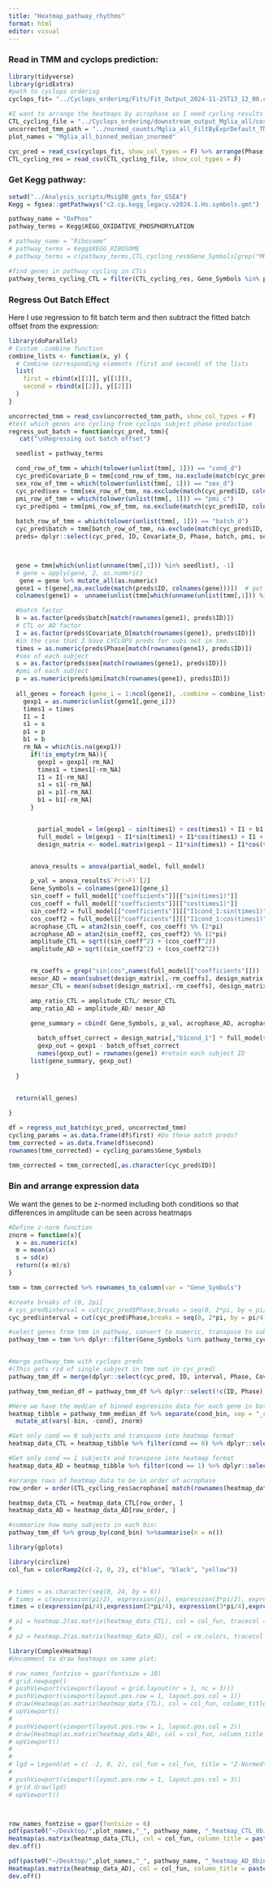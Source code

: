 ```yaml
---
title: "Heatmap_pathway_rhythms"
format: html
editor: visual
---
```


### Read in TMM and cyclops prediction:

```r
library(tidyverse)
library(gridExtra)
#path to cyclops ordering
cyclops_fit= "../Cyclops_ordering/Fits/Fit_Output_2024-11-25T13_12_00.csv"

#I want to arrange the heatmaps by acrophase so I need cycling results
CTL_cycling_file = "../Cyclops_ordering/downstream_output_Mglia_all/cosinor_results_CTL.csv"
uncorrected_tmm_path = "../normed_counts/Mglia_all_FiltByExprDefault_TMM.csv"
plot_names = "Mglia_all_binned_median_znormed"

cyc_pred = read_csv(cyclops_fit, show_col_types = F) %>% arrange(Phase)
CTL_cycling_res = read_csv(CTL_cycling_file, show_col_types = F)
```

### Get Kegg pathway:

```r
setwd("../Analysis_scripts/MsigDB_gmts_for_GSEA")
Kegg = fgsea::gmtPathways("c2.cp.kegg_legacy.v2024.1.Hs.symbols.gmt")

pathway_name = "OxPhos"
pathway_terms = Kegg$KEGG_OXIDATIVE_PHOSPHORYLATION

# pathway_name = "Ribosome"
# pathway_terms = Kegg$KEGG_RIBOSOME
# pathway_terms = c(pathway_terms,CTL_cycling_res$Gene_Symbols[grep("MRP[SL]", CTL_cycling_res$Gene_Symbols)] )

#find genes in pathway cycling in CTLs
pathway_terms_cycling_CTL = filter(CTL_cycling_res, Gene_Symbols %in% pathway_terms & BHQ < 0.1) %>% dplyr::select(Gene_Symbols) %>% unname %>% unlist
```

### Regress Out Batch Effect

Here I use regression to fit batch term and then subtract the fitted batch offset from the expression:

```r
library(doParallel)
# Custom .combine function
combine_lists <- function(x, y) {
  # Combine corresponding elements (first and second) of the lists
  list(
    first = rbind(x[[1]], y[[1]]),
    second = rbind(x[[2]], y[[2]])
  )
}

uncorrected_tmm = read_csv(uncorrected_tmm_path, show_col_types = F)
#test which genes are cycling from cyclops subject phase prediction
regress_out_batch = function(cyc_pred, tmm){
   cat("\nRegressing out batch offset")

  seedlist = pathway_terms 

  cond_row_of_tmm = which(tolower(unlist(tmm[, 1])) == "cond_d")
  cyc_pred$Covariate_D = tmm[cond_row_of_tmm, na.exclude(match(cyc_pred$ID, colnames(tmm)))] %>% unname %>% unlist
  sex_row_of_tmm = which(tolower(unlist(tmm[, 1])) == "sex_d")
  cyc_pred$sex = tmm[sex_row_of_tmm, na.exclude(match(cyc_pred$ID, colnames(tmm)))] %>% unname %>% unlist
  pmi_row_of_tmm = which(tolower(unlist(tmm[, 1])) == "pmi_c")
  cyc_pred$pmi = tmm[pmi_row_of_tmm, na.exclude(match(cyc_pred$ID, colnames(tmm)))] %>% unname %>% unlist
  
  batch_row_of_tmm = which(tolower(unlist(tmm[, 1])) == "batch_d")
  cyc_pred$batch = tmm[batch_row_of_tmm, na.exclude(match(cyc_pred$ID, colnames(tmm)))] %>% unname %>% unlist
  preds= dplyr::select(cyc_pred, ID, Covariate_D, Phase, batch, pmi, sex) %>% arrange(Phase)



  gene = tmm[which(unlist(unname(tmm[,1])) %in% seedlist), -1] 
  # gene = apply(gene, 2, as.numeric)
   gene = gene %>% mutate_all(as.numeric)
  gene1 = t(gene[,na.exclude(match(preds$ID, colnames(gene)))])  # get the transpose, subjects x genes and put in order of CYCLOPS order
  colnames(gene1) =  unname(unlist(tmm[which(unname(unlist(tmm[,1])) %in% seedlist), 1]))  #add the gene names to the columns of gene1

  #batch factor
  b = as.factor(preds$batch[match(rownames(gene1), preds$ID)])
  # CTL or AD factor
  I = as.factor(preds$Covariate_D[match(rownames(gene1), preds$ID)])
  #in the case that I have CYCLOPS preds for subs not in tmm...
  times = as.numeric(preds$Phase[match(rownames(gene1), preds$ID)]) 
  #sex of each subject
  s = as.factor(preds$sex[match(rownames(gene1), preds$ID)])
  #pmi of each subject
  p = as.numeric(preds$pmi[match(rownames(gene1), preds$ID)]) 
  
  all_genes = foreach (gene_i = 1:ncol(gene1), .combine = combine_lists) %do%{
    gexp1 = as.numeric(unlist(gene1[,gene_i]))
    times1 = times
    I1 = I
    s1 = s
    p1 = p
    b1 = b
    rm_NA = which(is.na(gexp1))
      if(!is_empty(rm_NA)){
        gexp1 = gexp1[-rm_NA]
        times1 = times1[-rm_NA]
        I1 = I[-rm_NA]
        s1 = s1[-rm_NA]
        p1 = p1[-rm_NA]
        b1 = b1[-rm_NA]
      }


        partial_model = lm(gexp1 ~ sin(times1) + cos(times1) + I1 + b1 + p1 + s1)
        full_model = lm(gexp1 ~ I1*sin(times1) + I1*cos(times1) + I1 + b1 + p1 + s1)
        design_matrix <- model.matrix(gexp1 ~ I1*sin(times1) + I1*cos(times1) + I1 + b1 + p1 + s1)


      anova_results = anova(partial_model, full_model)

      p_val = anova_results$`Pr(>F)`[2]
      Gene_Symbols = colnames(gene1)[gene_i]
      sin_coeff = full_model[["coefficients"]][["sin(times1)"]]
      cos_coeff = full_model[["coefficients"]][["cos(times1)"]]
      sin_coeff2 = full_model[["coefficients"]][["I1cond_1:sin(times1)"]] + sin_coeff
      cos_coeff2 = full_model[["coefficients"]][["I1cond_1:cos(times1)"]] + cos_coeff
      acrophase_CTL = atan2(sin_coeff, cos_coeff) %% (2*pi)
      acrophase_AD = atan2(sin_coeff2, cos_coeff2) %% (2*pi)
      amplitude_CTL = sqrt((sin_coeff^2) + (cos_coeff^2))
      amplitude_AD = sqrt((sin_coeff2^2) + (cos_coeff2^2))


      rm_coeffs = grep("sin|cos",names(full_model[["coefficients"]]))
      mesor_AD = mean(subset(design_matrix[,-rm_coeffs], design_matrix[, "I1cond_1"]== 1 ) %*% full_model[["coefficients"]][-rm_coeffs])
      mesor_CTL = mean(subset(design_matrix[,-rm_coeffs], design_matrix[, "I1cond_1"]== 0 ) %*% full_model[["coefficients"]][-rm_coeffs])

      amp_ratio_CTL = amplitude_CTL/ mesor_CTL
      amp_ratio_AD = amplitude_AD/ mesor_AD

      gene_summary = cbind( Gene_Symbols, p_val, acrophase_AD, acrophase_CTL, amplitude_AD, amplitude_CTL, amp_ratio_CTL, amp_ratio_AD, mesor_CTL, mesor_AD)
        
        batch_offset_correct = design_matrix[,"b1cond_1"] * full_model$coefficients[["b1cond_1"]]
        gexp_out = gexp1 - batch_offset_correct
        names(gexp_out) = rownames(gene1) #retain each subject ID
      list(gene_summary, gexp_out)
    
  }
  

  return(all_genes)

}

df = regress_out_batch(cyc_pred, uncorrected_tmm)
cycling_params = as.data.frame(df$first) #Do these match preds?
tmm_corrected = as.data.frame(df$second)
rownames(tmm_corrected) = cycling_params$Gene_Symbols

tmm_corrected = tmm_corrected[,as.character(cyc_pred$ID)]
```

### Bin and arrange expression data

We want the genes to be z-normed including both conditions so that differences in amplitude can be seen across heatmaps

```r
#Define z-norm function
znorm = function(x){
  x = as.numeric(x)
  m = mean(x)
  s = sd(x)
  return((x-m)/s)
}
```

```r
tmm = tmm_corrected %>% rownames_to_column(var = "Gene_Symbols")

#create breaks of (0, 2pi]
# cyc_pred$interval = cut(cyc_pred$Phase,breaks = seq(0, 2*pi, by = pi/2) )
cyc_pred$interval = cut(cyc_pred$Phase,breaks = seq(0, 2*pi, by = pi/4) )

#select genes from tmm in pathway, convert to numeric, transpose to subsXgenes
pathway_tmm = tmm %>% dplyr::filter(Gene_Symbols %in% pathway_terms_cycling_CTL)  %>% column_to_rownames(var = "Gene_Symbols") %>% mutate_if(is.character,as.numeric) %>% t %>% as.data.frame %>% rownames_to_column(var = "ID")


#merge pathway_tmm with cyclops preds
#(This gets rid of single subject in tmm not in cyc_pred)
pathway_tmm_df = merge(dplyr::select(cyc_pred, ID, interval, Phase, Covariate_D), pathway_tmm, by = "ID") %>% arrange(Phase) %>% unite(cond_bin, interval, Covariate_D, sep = "_")

pathway_tmm_median_df = pathway_tmm_df %>% dplyr::select(!c(ID, Phase))%>% group_by(cond_bin) %>%summarise_all(median)

#Here we have the median of binned expression data for each gene in both AD and CTL. We want to Z-norm the bins.
heatmap_tibble = pathway_tmm_median_df %>% separate(cond_bin, sep = "_cond_", into = c("bin", "cond")) %>% arrange(cond) %>%
  mutate_at(vars(-bin, -cond), znorm) 

#Get only cond == 0 subjects and transpose into heatmap format
heatmap_data_CTL = heatmap_tibble %>% filter(cond == 0) %>% dplyr::select(-cond) %>% column_to_rownames(var = "bin") %>% t

#Get only cond == 1 subjects and transpose into heatmap format
heatmap_data_AD = heatmap_tibble %>% filter(cond == 1) %>% dplyr::select(-cond) %>% column_to_rownames(var = "bin") %>% t

#arrange rows of heatmap_data to be in order of acrophase
row_order = order(CTL_cycling_res$acrophase[ match(rownames(heatmap_data_CTL), CTL_cycling_res$Gene_Symbols)])

heatmap_data_CTL = heatmap_data_CTL[row_order, ]
heatmap_data_AD = heatmap_data_AD[row_order, ]

#summarize how many subjects in each bin:
pathway_tmm_df %>% group_by(cond_bin) %>%summarise(n = n())

```

```r
library(gplots)

library(circlize)
col_fun = colorRamp2(c(-2, 0, 2), c("blue", "black", "yellow"))


# times = as.character(seq(0, 24, by = 6))
# times = c(expression(pi/2), expression(pi), expression(3*pi/2), expression(2*pi))
times = c(expression(pi/4),expression(2*pi/4), expression(3*pi/4),expression(pi), expression(5*pi/4),expression(6*pi/4), expression(7*pi/4),expression(2*pi))

# p1 = heatmap.2(as.matrix(heatmap_data_CTL), col = col_fun, tracecol = "black", trace = "none", dendrogram = "none", scale ="none", Rowv = NA, Colv = NA, labCol = times, main = "KEGG Ribosome Pathway CTL")
# 
# p2 = heatmap.2(as.matrix(heatmap_data_AD), col = cm.colors, tracecol = "black", trace = "none", dendrogram = "none", scale ="none", Rowv = NA, Colv = NA, labCol = times, main = "KEGG Ribosome Pathway AD")

library(ComplexHeatmap)
#Uncomment to draw heatmaps on same plot:

# row_names_fontzise = gpar(fontsize = 10)
# grid.newpage()
# pushViewport(viewport(layout = grid.layout(nr = 1, nc = 3)))
# pushViewport(viewport(layout.pos.row = 1, layout.pos.col = 1))
# draw(Heatmap(as.matrix(heatmap_data_CTL), col = col_fun, column_title = paste("KEGG", pathway_name, "CTL"), show_heatmap_legend = FALSE, cluster_columns = F, cluster_rows = F, column_labels = times, row_names_side = "left", row_names_gp = row_names_fontzise), newpage = FALSE)
# upViewport()
# 
# pushViewport(viewport(layout.pos.row = 1, layout.pos.col = 2))
# draw(Heatmap(as.matrix(heatmap_data_AD), col = col_fun, column_title = paste("KEGG", pathway_name, "AD"), show_heatmap_legend = FALSE, cluster_columns = F, cluster_rows = F, column_labels = times, row_names_side = "left", row_names_gp = row_names_fontzise), newpage = FALSE)
# upViewport()
# 
# 
# lgd = Legend(at = c( -2, 0, 2), col_fun = col_fun, title = "Z-Normed\nExpression", title_position = "topleft", legend_height = unit(50, "mm"),size = unit(12, "mm"))
# 
# pushViewport(viewport(layout.pos.row = 1, layout.pos.col = 3))
# grid.draw(lgd)
# upViewport()



row_names_fontzise = gpar(fontsize = 6)
pdf(paste0("~/Desktop/",plot_names,"_", pathway_name, "_heatmap_CTL_8bins.pdf"))
Heatmap(as.matrix(heatmap_data_CTL), col = col_fun, column_title = paste("KEGG", pathway_name, "CTL"), show_heatmap_legend = T, cluster_columns = F, cluster_rows = F, column_labels = times, row_names_side = "right", row_names_gp = row_names_fontzise, heatmap_legend_param = list(title = "Z-normed \nExpression", legend_height = unit(.2, "npc")), width = unit(.3, "npc"), height =  unit(.8, "npc"))
dev.off()

pdf(paste0("~/Desktop/",plot_names,"_", pathway_name, "_heatmap_AD_8bins.pdf"))
Heatmap(as.matrix(heatmap_data_AD), col = col_fun, column_title = paste("KEGG", pathway_name, "AD"), show_heatmap_legend = T, cluster_columns = F, cluster_rows = F, column_labels = times, row_names_side = "right", row_names_gp = row_names_fontzise, heatmap_legend_param = list(title = "Z-normed \nExpression", legend_height = unit(.2, "npc")), width = unit(.3, "npc"), height =  unit(.8, "npc"))
dev.off()




```
